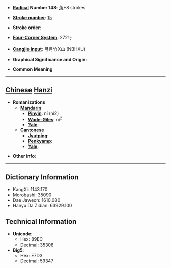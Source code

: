 * '''[[Wiktionary:Chinese radical index| Radical]] Number 148''': [[Wiktionary:Chinese radical index 角|角]]+8 strokes

* '''[[Wiktionary:Chinese total strokes index|Stroke number]]''': [[Wiktionary:Chinese total strokes index 15|15]]

* '''Stroke order''': 

* '''[[Wiktionary:Chinese four corner index|Four-Corner System]]''': 2721<sub>7</sub>

* '''[[Wiktionary:Chinese Cangjie index|Cangjie input]]''': 弓月竹X山 (NBHXU)

* '''Graphical Significance and Origin''': 

* '''Common Meaning'''

----

== [[Chinese]] [[Hanzi]] ==

* '''Romanizations'''
** '''[[Mandarin]]'''
*** '''[[Pinyin]]''': ní (ni2)
*** '''[[Wade-Giles]]''': ni<sup>2</sup>
*** '''[[Yale]]''': 
** '''[[Cantonese]]'''
*** '''[[Jyutping]]''':
*** '''[[Penkyamp]]''': 
*** '''[[Yale]]''': 

* '''Other info''': 

----

== Dictionary Information ==

* KangXi: 1143.170
* Morobashi: 35090
* Dae Jaweon: 1610.080
* Hanyu Da Zidian: 63929.100

== Technical Information ==

* '''Unicode''':
** Hex: 89EC
** Decimal: 35308
* '''Big5''':
** Hex: E7D3
** Decimal: 59347